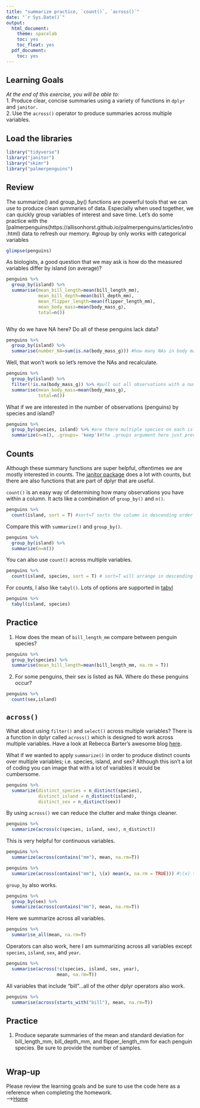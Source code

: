 ```yaml
---
title: "summarize practice, `count()`, `across()`"
date: "`r Sys.Date()`"
output:
  html_document:
    theme: spacelab
    toc: yes
    toc_float: yes
  pdf_document:
    toc: yes
---
```


## Learning Goals
*At the end of this exercise, you will be able to:*    
1. Produce clear, concise summaries using a variety of functions in `dplyr` and `janitor.`  
2. Use the `across()` operator to produce summaries across multiple variables.  

## Load the libraries
```r
library("tidyverse")
library("janitor")
library("skimr")
library("palmerpenguins")
```

## Review
The summarize() and group_by() functions are powerful tools that we can use to produce clean summaries of data. Especially when used together, we can quickly group variables of interest and save time. Let's do some practice with the [palmerpenguins(https://allisonhorst.github.io/palmerpenguins/articles/intro.html) data to refresh our memory.
#group by only works with categorical variables
```r
glimpse(penguins)
```

As biologists, a good question that we may ask is how do the measured variables differ by island (on average)?
```r
penguins %>% 
  group_by(island) %>% 
  summarise(mean_bill_length=mean(bill_length_mm),
            mean_bill_depth=mean(bill_depth_mm),
            mean_flipper_length=mean(flipper_length_mm),
            mean_body_mass=mean(body_mass_g),
            total=n()) 
```

```r

```

Why do we have NA here? Do all of these penguins lack data?
```r
penguins %>% 
  group_by(island) %>% 
  summarise(number_NA=sum(is.na(body_mass_g))) #how many NAs in body mass in the islands
```

Well, that won't work so let's remove the NAs and recalculate.
```r
penguins %>% 
  group_by(island) %>% 
  filter(!is.na(body_mass_g)) %>% #pull out all observations with a number value
  summarise(mean_body_mass=mean(body_mass_g),
            total=n())
```

What if we are interested in the number of observations (penguins) by species and island?
```r
penguins %>% 
  group_by(species, island) %>% #are there multiple species on each island
  summarize(n=n(), .groups= 'keep')#the .groups argument here just prevents a warning message
```

## Counts
Although these summary functions are super helpful, oftentimes we are mostly interested in counts. The [janitor package](https://garthtarr.github.io/meatR/janitor.html) does a lot with counts, but there are also functions that are part of dplyr that are useful.  

`count()` is an easy way of determining how many observations you have within a column. It acts like a combination of `group_by()` and `n()`.
```r
penguins %>% 
  count(island, sort = T) #sort=T sorts the column in descending order
```

Compare this with `summarize()` and `group_by()`.
```r
penguins %>% 
  group_by(island) %>% 
  summarize(n=n())
```

You can also use `count()` across multiple variables.
```r
penguins %>% 
  count(island, species, sort = T) # sort=T will arrange in descending order
```

For counts, I also like `tabyl()`. Lots of options are supported in [tabyl](https://cran.r-project.org/web/packages/janitor/vignettes/tabyls.html)
```r
penguins %>% 
  tabyl(island, species)
```

## Practice
1. How does the mean of `bill_length_mm` compare between penguin species?
```r
penguins %>% 
  group_by(species) %>% 
  summarise(mean_bill_length=mean(bill_length_mm, na.rm = T))
```

2. For some penguins, their sex is listed as NA. Where do these penguins occur?
```r
penguins %>% 
  count(sex,island)
```

## `across()`
What about using `filter()` and `select()` across multiple variables? There is a function in dplyr called `across()` which is designed to work across multiple variables. Have a look at Rebecca Barter's awesome blog [here](http://www.rebeccabarter.com/blog/2020-07-09-across/).    

What if we wanted to apply `summarize()` in order to produce distinct counts over multiple variables; i.e. species, island, and sex? Although this isn't a lot of coding you can image that with a lot of variables it would be cumbersome.
```r
penguins %>%
  summarize(distinct_species = n_distinct(species),
            distinct_island = n_distinct(island),
            distinct_sex = n_distinct(sex))
```

By using `across()` we can reduce the clutter and make things cleaner. 
```r
penguins %>%
  summarize(across(c(species, island, sex), n_distinct))
```

This is very helpful for continuous variables.
```r
penguins %>%
  summarize(across(contains("mm"), mean, na.rm=T))
```

```r
penguins %>%
  summarize(across(contains("mm"), \(x) mean(x, na.rm = TRUE))) #\(x) to avoid error
```

`group_by` also works.
```r
penguins %>%
  group_by(sex) %>% 
  summarize(across(contains("mm"), mean, na.rm=T))
```

Here we summarize across all variables.
```r
penguins %>%
  summarise_all(mean, na.rm=T)
```

Operators can also work, here I am summarizing across all variables except `species`, `island`, `sex`, and `year`.
```r
penguins %>%
  summarise(across(!c(species, island, sex, year), 
                   mean, na.rm=T))
```

All variables that include "bill"...all of the other dplyr operators also work.
```r
penguins %>%
  summarise(across(starts_with("bill"), mean, na.rm=T))
```

## Practice
1. Produce separate summaries of the mean and standard deviation for bill_length_mm, bill_depth_mm, and flipper_length_mm for each penguin species. Be sure to provide the number of samples.  
```r

```

## Wrap-up  

Please review the learning goals and be sure to use the code here as a reference when completing the homework.  
-->[Home](https://jmledford3115.github.io/datascibiol/)